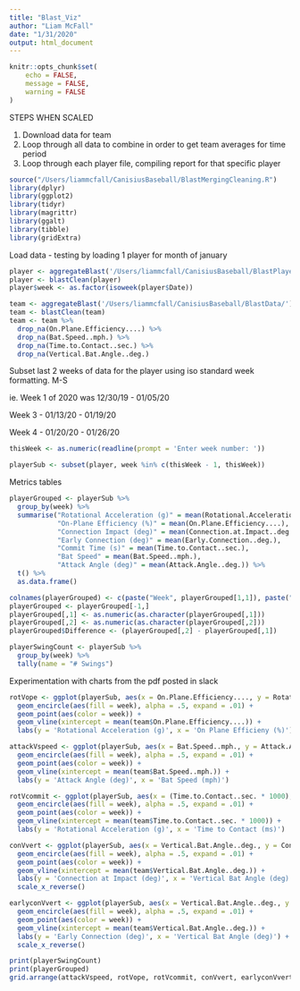 ```yaml
---
title: "Blast_Viz"
author: "Liam McFall"
date: "1/31/2020"
output: html_document
---
```


```r
knitr::opts_chunk$set(
	echo = FALSE,
	message = FALSE,
	warning = FALSE
)
```

STEPS WHEN SCALED

1) Download data for team
2) Loop through all data to combine in order to get team averages for time period
3) Loop through each player file, compiling report for that specific player

```r

source("/Users/liammcfall/CanisiusBaseball/BlastMergingCleaning.R")
library(dplyr)
library(ggplot2)
library(tidyr)
library(magrittr)
library(ggalt)
library(tibble)
library(gridExtra)

```
Load data
 - testing by loading 1 player for month of january
 
```r

player <- aggregateBlast('/Users/liammcfall/CanisiusBaseball/BlastPlayers/Burlingame/')
player <- blastClean(player)
player$week <- as.factor(isoweek(player$Date))

team <- aggregateBlast('/Users/liammcfall/CanisiusBaseball/BlastData/')
team <- blastClean(team)
team <- team %>%
  drop_na(On.Plane.Efficiency....) %>%
  drop_na(Bat.Speed..mph.) %>%
  drop_na(Time.to.Contact..sec.) %>%
  drop_na(Vertical.Bat.Angle..deg.)

```

Subset last 2 weeks of data for the player using iso standard week formatting. M-S

ie. Week 1 of 2020 was 12/30/19 - 01/05/20

Week 3 - 01/13/20 - 01/19/20

Week 4 - 01/20/20 - 01/26/20

```r

thisWeek <- as.numeric(readline(prompt = 'Enter week number: '))

playerSub <- subset(player, week %in% c(thisWeek - 1, thisWeek))

```

Metrics tables

```r

playerGrouped <- playerSub %>%
  group_by(week) %>%
  summarise("Rotational Acceleration (g)" = mean(Rotational.Acceleration..g.), 
            "On-Plane Efficiency (%)" = mean(On.Plane.Efficiency....), 
            "Connection Impact (deg)" = mean(Connection.at.Impact..deg.), 
            "Early Connection (deg)" = mean(Early.Connection..deg.),
            "Commit Time (s)" = mean(Time.to.Contact..sec.),
            "Bat Speed" = mean(Bat.Speed..mph.),
            "Attack Angle (deg)" = mean(Attack.Angle..deg.)) %>%
  t() %>%
  as.data.frame()

colnames(playerGrouped) <- c(paste("Week", playerGrouped[1,1]), paste("Week", playerGrouped[1,2]))
playerGrouped <- playerGrouped[-1,]
playerGrouped[,1] <- as.numeric(as.character(playerGrouped[,1]))
playerGrouped[,2] <- as.numeric(as.character(playerGrouped[,2]))
playerGrouped$Difference <- (playerGrouped[,2] - playerGrouped[,1])

playerSwingCount <- playerSub %>%
  group_by(week) %>%
  tally(name = "# Swings")

```

Experimentation with charts from the pdf posted in slack

```r

rotVope <- ggplot(playerSub, aes(x = On.Plane.Efficiency...., y = Rotational.Acceleration..g.)) +
  geom_encircle(aes(fill = week), alpha = .5, expand = .01) +
  geom_point(aes(color = week)) +
  geom_vline(xintercept = mean(team$On.Plane.Efficiency....)) +
  labs(y = 'Rotational Acceleration (g)', x = 'On Plane Efficieny (%)')


```

```r

attackVspeed <- ggplot(playerSub, aes(x = Bat.Speed..mph., y = Attack.Angle..deg.)) +
  geom_encircle(aes(fill = week), alpha = .5, expand = .01) +
  geom_point(aes(color = week)) +
  geom_vline(xintercept = mean(team$Bat.Speed..mph.)) +
  labs(y = 'Attack Angle (deg)', x = 'Bat Speed (mph)')

```

```r

rotVcommit <- ggplot(playerSub, aes(x = (Time.to.Contact..sec. * 1000), y = Rotational.Acceleration..g.)) +
  geom_encircle(aes(fill = week), alpha = .5, expand = .01) +
  geom_point(aes(color = week)) +
  geom_vline(xintercept = mean(team$Time.to.Contact..sec. * 1000)) +
  labs(y = 'Rotational Acceleration (g)', x = 'Time to Contact (ms)')

```

```r

conVvert <- ggplot(playerSub, aes(x = Vertical.Bat.Angle..deg., y = Connection.at.Impact..deg.)) +
  geom_encircle(aes(fill = week), alpha = .5, expand = .01) +
  geom_point(aes(color = week)) +
  geom_vline(xintercept = mean(team$Vertical.Bat.Angle..deg.)) +
  labs(y = 'Connection at Impact (deg)', x = 'Vertical Bat Angle (deg)') +
  scale_x_reverse()

```

```r

earlyconVvert <- ggplot(playerSub, aes(x = Vertical.Bat.Angle..deg., y = Early.Connection..deg.)) +
  geom_encircle(aes(fill = week), alpha = .5, expand = .01) +
  geom_point(aes(color = week)) +
  geom_vline(xintercept = mean(team$Vertical.Bat.Angle..deg.)) +
  labs(y = 'Early Connection (deg)', x = 'Vertical Bat Angle (deg)') +
  scale_x_reverse()

```

```r

print(playerSwingCount)
print(playerGrouped)
grid.arrange(attackVspeed, rotVope, rotVcommit, conVvert, earlyconVvert, nrow = 3)

```

